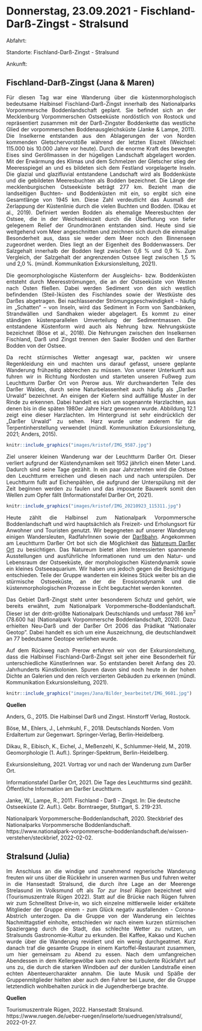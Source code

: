 # Donnerstag, 23.09.2021 - Fischland-Darß-Zingst - Stralsund

Abfahrt:

Standorte: Fischland-Darß-Zingst - Stralsund

Ankunft:

## Fischland-Darß-Zingst (Jana & Maren)

<div style="text-align: justify">

Für diesen Tag war eine Wanderung über die küstenmorphologisch bedeutsame Halbinsel Fischland-Darß-Zingst innerhalb des Nationalparks Vorpommersche Boddenlandschaft geplant. Sie befindet sich an der Mecklenburg Vorpommerschen Ostseeküste nordöstlich von Rostock und repräsentiert zusammen mit der Darß-Zingster Boddenkette das westliche Glied der vorpommerschen Boddenausgleichsküste (Janke & Lampe, 2011). Die Inselkerne entstanden aus den Ablagerungen der von Norden kommenden Gletschervorstöße während der letzten Eiszeit (Weichsel: 115.000 bis 10.000 Jahre vor heute). Durch die enorme Kraft des bewegten Eises sind Geröllmassen in der hügeligen Landschaft abgelagert worden. Mit der Erwärmung des Klimas und dem Schmelzen der Gletscher stieg der Meeresspiegel an und es bildeten sich dem Festland vorgelagerte Inseln. Die glazial und glazifluvial entstandene Landschaft wird als Boddenküste und die gebildeten Meeresbuchten als Bodden bezeichnet. Die Länge der mecklenburgischen Ostseeküste beträgt 277 km. Bezieht man die landseitigen Buchten- und Boddenküsten mit ein, so ergibt sich eine Gesamtlänge von 1945 km. Diese Zahl verdeutlicht das Ausmaß der Zerlappung der Küstenlinie durch die vielen Buchten und Bodden. (Dikau et al., 2019). Definiert werden Bodden als ehemalige Meeresbuchten der Ostsee, die in der Weichseleiszeit durch die Überflutung von tiefer gelegenem Relief der Grundmoränen entstanden sind. Heute sind sie weitgehend vom Meer angeschnitten und zeichnen sich durch die einmalige Besonderheit aus, dass sie weder dem Meer noch den Binnenseen zugeordnet werden. Dies liegt an der Eigenheit des Boddenwassers. Der Salzgehalt innerhalb der Bodden liegt zwischen 0,6 % und 0,9 %. Zum Vergleich, der Salzgehalt der angrenzenden Ostsee liegt zwischen 1,5 % und 2,0 %. (mündl. Kommunikation Exkursionsleitung, 2021). 

Die geomorphologische Küstenform der Ausgleichs- bzw. Boddenküsten entsteht durch Meeresströmungen, die an der Ostseeküste von Westen nach Osten fließen. Dabei werden Sediment von den sich westlich befindenden (Steil-)küsten des Fischlandes sowie der Westküste des Darßes abgetragen. Bei nachlassender Strömungsgeschwindigkeit – häufig im „Schatten“ – von Inseln, wird das Sediment in Form von Sandbänken, Strandwällen und Sandhaken wieder abgelagert. Es kommt zu einer ständigen küstenparallelen Umverteilung der Sedimentmassen. Die entstandene Küstenform wird auch als Nehrung bzw. Nehrungsküste bezeichnet (Böse et al., 2018). Die Nehrungen zwischen den Inselkernen Fischland, Darß und Zingst trennen den Saaler Bodden und den Barther Bodden von der Ostsee. 

Da recht stürmisches Wetter angesagt war, packten wir unsere Regenkleidung ein und machten uns darauf gefasst, unsere geplante Wanderung frühzeitig abbrechen zu müssen. Von unserer Unterkunft aus fuhren wir in Richtung Nordosten und starteten unseren Fußweg zum Leuchtturm Darßer Ort von Prerow aus. Wir durchwanderten Teile des Darßer Waldes, durch seine Naturbelassenheit auch häufig als „Darßer Urwald“ bezeichnet. An einigen der Kiefern sind auffällige Muster in der Rinde zu erkennen. Dabei handelt es sich um sogenannte Harzlachten, aus denen bis in die späten 1980er Jahre Harz gewonnen wurde. Abbildung 12.1 zeigt eine dieser Harzlachten. Im Hintergrund ist sehr eindrücklich der „Darßer Urwald“ zu sehen. Harz wurde unter anderem für die Terpentinherstellung verwendet (mündl. Kommunikation Exkursionsleitung, 2021; Anders, 2015).

```r
knitr::include_graphics("images/kristof/IMG_9587.jpg")
```

Ziel unserer kleinen Wanderung war der Leuchtturm Darßer Ort. Dieser verliert aufgrund der Küstendynamiken seit 1952 jährlich einen Meter Land. Dadurch sind seine Tage gezählt. In ein paar Jahrzehnten wird die Ostsee den Leuchtturm erreichen und diesen nach und nach unterspülen. Der Leuchtturm fußt auf Eichenpählen, die aufgrund der Unterspülung mit der Zeit beginnen werden zu faulen und das imposante Bauwerk somit den Wellen zum Opfer fällt (Informationstafel Darßer Ort, 2021).  

```r
knitr::include_graphics("images/kristof/IMG_20210923_115311.jpg")
```

Heute zählt die Halbinsel zum Nationalpark Vorpommersche Boddenlandschaft und wird hauptsächlich als Freizeit- und Erholungsort für Anwohner und Touristen genutzt. Wir begegneten auf unserer Wanderung einigen Wandersleuten, RadfahrInnen sowie der [Darßbahn](https://www.fischland-darss-zingst.de/service/provider/details/stamm/show/darssbahn/). Angekommen am Leuchtturm Darßer Ort bot sich die Möglichkeit das [Natureum Darßer Ort](https://www.natureum-darss.de/) zu besichtigen. Das Natureum bietet allen Interessierten spannende Ausstellungen und ausführliche Informationen rund um den Natur- und Lebensraum der Ostseeküste, der morphologischen Küstendynamik sowie ein kleines Ostseeaquarium. Wir haben uns jedoch gegen die Besichtigung entschieden. Teile der Gruppe wanderten ein kleines Stück weiter bis an die stürmische Ostseeküste, an der die Erosionsdynamik und die küstenmorphologischen Prozesse in Echt begutachtet werden konnten.

Das Gebiet Darß-Zingst steht unter besonderem Schutz und gehört, wie bereits erwähnt, zum Nationalpark Vorpommersche-Boddenlandschaft. Dieser ist der dritt-größte Nationalpark Deutschlands und umfasst 786 km^2^ (78.600 ha) (Nationalpark Vorpommersche Boddenlandschaft, 2020). Dazu erhielten Neu-Darß und der Darßer Ort 2006 das Prädikat "Nationaler Geotop". Dabei handelt es sich um eine Auszeichnung, die deutschlandweit an 77 bedeutsame Geotope verliehen wurde.

Auf dem Rückweg nach Prerow erfuhren wir von der Exkursionsleitung, dass die Halbinsel Fischland-Darß-Zingst seit jeher eine Besonderheit für unterschiedliche KünstlerInnen war. So entstanden bereit Anfang des 20. Jahrhunderts Künstkolonien. Spuren davon sind noch heute in der hohen Dichte an Galerien und den reich verzierten Gebäuden zu erkennen (mündl. Kommunikation Exkursionsleitung, 2021). 

```r
knitr::include_graphics("images/Jana/Bilder_bearbeitet/IMG_9601.jpg")
```

</div>

**Quellen**

Anders, G., 2015. Die Halbinsel Darß und Zingst. Hinstorff Verlag, Rostock.

Böse, M., Ehlers, J., Lehmkuhl, F., 2018. Deutschlands Norden. Vom Erdaltertum zur Gegenwart. Springer-Verlag, Berlin-Heidelberg.

Dikau, R., Eibisch, K., Eichel, J., Meßenzehl, K., Schlummer-Held, M., 2019. Geomorphologie (1. Aufl.). Springer-Spektrum, Berlin-Heidelberg. 

Exkursionsleitung, 2021. Vortrag vor und nach der Wanderung zum Darßer Ort.

Informationstafel Darßer Ort, 2021. Die Tage des Leuchtturms sind gezählt. Öffentliche Information am Darßer Leuchtturm. 

Janke, W., Lampe, R., 2011. Fischland - Darß - Zingst. In: Die deutsche Ostseeküste (2. Aufl.). Gebr. Borntraeger, Stuttgart, S. 219-231.

Nationalpark Vorpommersche-Boddenlandschaft, 2020. Steckbrief des Nationalparks Vorpommersche Boddenlandschaft. https://www.nationalpark-vorpommersche-boddenlandschaft.de/wissen-verstehen/steckbrief, 2022-02-02.


## Stralsund (Julia)

<div style="text-align: justify">
Im Anschluss an die windige und zunehmend regnerische Wanderung freuten wir uns über die Rückkehr in unseren warmen Bus und fuhren weiter in die Hansestadt Stralsund, die durch ihre Lage an der Meerenge Strelasund im Volksmund oft als *Tor zur Insel Rügen* bezeichnet wird (Tourismuszentrale Rügen 2022). Statt auf die Brücke nach Rügen fuhren wir zum Schnelltest Drive-in, wo sich einzelne mittlerweile leider erkältete Mitglieder der Gruppe einem - zum Glück negativ ausfallenden - Corona-Abstrich unterzogen. Da die Gruppe von der Wanderung ein leichtes Nachmittagstief einholte, entschieden wir nach einem kurzen stürmischen Spaziergang durch die Stadt, das schlechte Wetter zu nutzen, um Stralsunds Gastronomie-Kultur zu erkunden. Bei Kaffee, Kakao und Kuchen wurde über die Wanderung revidiert und ein wenig durchgeatmet. Kurz danach traf die gesamte Gruppe in einem Kartoffel-Restaurant zusammen, um hier gemeinsam zu Abend zu essen. Nach dem umfangreichen Abendessen in dem Kellergewölbe kam noch eine turbulente Rückfahrt auf uns zu, die durch die starken Windböen auf der dunklen Landstraße einen echten Abenteuercharakter annahm. Die laute Musik und Späße der Gruppenmitglieder hielten aber auch den Fahrer bei Laune, der die Gruppe letztendlich wohlbehalten zurück in die Jugendherberge brachte. 


</div>

**Quellen**

Tourismuszentrale Rügen, 2022. Hansestadt Stralsund. https://www.ruegen.de/ueber-ruegen/inselorte/suedruegen/stralsund/, 2022-01-27. 